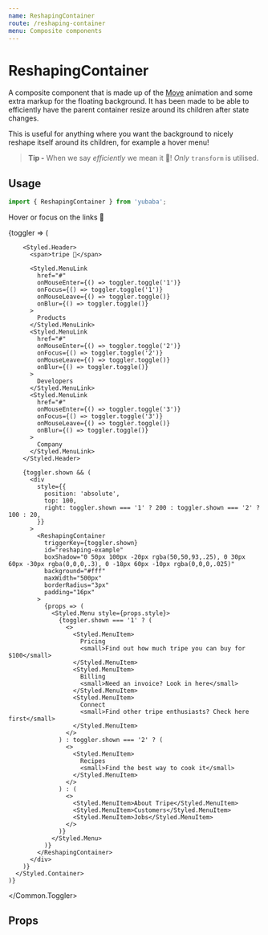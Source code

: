 ```yaml
---
name: ReshapingContainer
route: /reshaping-container
menu: Composite components
---
```



# ReshapingContainer

A composite component that is made up of the [Move](/move) animation and some extra markup for the floating background.
It has been made to be able to efficiently have the parent container resize around its children after state changes.

This is useful for anything where you want the background to nicely reshape itself around its children,
for example a hover menu!

> **Tip -** When we say _efficiently_ we mean it 🙌! _Only_ `transform` is utilised.

## Usage

```js
import { ReshapingContainer } from 'yubaba';
```

Hover or focus on the links 💯

<Playground>
  <Common.Toggler>
    {toggler => (
      <Styled.Container>
        <Styled.Background />

        <Styled.Header>
          <span>tripe 🥩</span>

          <Styled.MenuLink
            href="#"
            onMouseEnter={() => toggler.toggle('1')}
            onFocus={() => toggler.toggle('1')}
            onMouseLeave={() => toggler.toggle()}
            onBlur={() => toggler.toggle()}
          >
            Products
          </Styled.MenuLink>
          <Styled.MenuLink
            href="#"
            onMouseEnter={() => toggler.toggle('2')}
            onFocus={() => toggler.toggle('2')}
            onMouseLeave={() => toggler.toggle()}
            onBlur={() => toggler.toggle()}
          >
            Developers
          </Styled.MenuLink>
          <Styled.MenuLink
            href="#"
            onMouseEnter={() => toggler.toggle('3')}
            onFocus={() => toggler.toggle('3')}
            onMouseLeave={() => toggler.toggle()}
            onBlur={() => toggler.toggle()}
          >
            Company
          </Styled.MenuLink>
        </Styled.Header>

        {toggler.shown && (
          <div
            style={{
              position: 'absolute',
              top: 100,
              right: toggler.shown === '1' ? 200 : toggler.shown === '2' ? 100 : 20,
            }}
          >
            <ReshapingContainer
              triggerKey={toggler.shown}
              id="reshaping-example"
              boxShadow="0 50px 100px -20px rgba(50,50,93,.25), 0 30px 60px -30px rgba(0,0,0,.3), 0 -18px 60px -10px rgba(0,0,0,.025)"
              background="#fff"
              maxWidth="500px"
              borderRadius="3px"
              padding="16px"
            >
              {props => (
                <Styled.Menu style={props.style}>
                  {toggler.shown === '1' ? (
                    <>
                      <Styled.MenuItem>
                        Pricing
                        <small>Find out how much tripe you can buy for $100</small>
                      </Styled.MenuItem>
                      <Styled.MenuItem>
                        Billing
                        <small>Need an invoice? Look in here</small>
                      </Styled.MenuItem>
                      <Styled.MenuItem>
                        Connect
                        <small>Find other tripe enthusiasts? Check here first</small>
                      </Styled.MenuItem>
                    </>
                  ) : toggler.shown === '2' ? (
                    <>
                      <Styled.MenuItem>
                        Recipes
                        <small>Find the best way to cook it</small>
                      </Styled.MenuItem>
                    </>
                  ) : (
                    <>
                      <Styled.MenuItem>About Tripe</Styled.MenuItem>
                      <Styled.MenuItem>Customers</Styled.MenuItem>
                      <Styled.MenuItem>Jobs</Styled.MenuItem>
                    </>
                  )}
                </Styled.Menu>
              )}
            </ReshapingContainer>
          </div>
        )}
      </Styled.Container>
    )}

  </Common.Toggler>
</Playground>

## Props

<PropsTable of={ReshapingContainer} />

